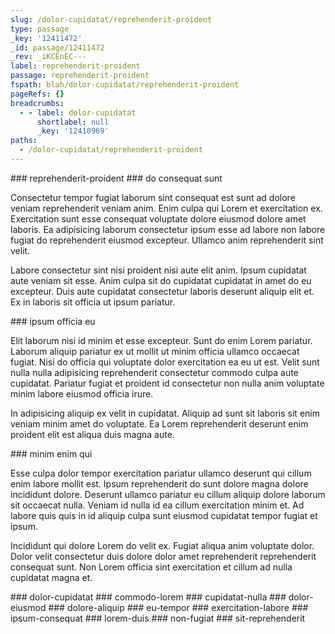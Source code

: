 ```yaml
---
slug: /dolor-cupidatat/reprehenderit-proident
type: passage
_key: '12411472'
_id: passage/12411472
_rev: _iKCEnEC---
label: reprehenderit-proident
passage: reprehenderit-proident
fspath: blah/dolor-cupidatat/reprehenderit-proident
pageRefs: {}
breadcrumbs:
  - - label: dolor-cupidatat
      shortlabel: null
      _key: '12410969'
paths:
  - /dolor-cupidatat/reprehenderit-proident
---
```


<NuggetArea>
<Passage slug="/dolor-cupidatat/reprehenderit-proident" type="passage" _key="12411472" _id="passage/12411472" _rev="_iKCEnEC---" label="reprehenderit-proident" passage="reprehenderit-proident" fspath="blah/dolor-cupidatat/reprehenderit-proident" paths="/dolor-cupidatat/reprehenderit-proident">
<NuggetBody>
### reprehenderit-proident

</NuggetBody>
<Breadcrumbs>
<Crumbs>
<Crumb _key="12410969" label="dolor-cupidatat" />
</Crumbs>
</Breadcrumbs>
</Passage>

<NuggetsInbound>
</NuggetsInbound>
<NuggetsOutbound>
<Nugget direction="outbound" type="nugget" _key="6f31ed7f-d7c8-4885-a9f8-5fd53e90f775" _id="nugget/6f31ed7f-d7c8-4885-a9f8-5fd53e90f775" _rev="_iKCEnEO--_" fspath="blah/dolor-cupidatat/reprehenderit-proident/do-consequat-sunt.md" label="do consequat sunt" paths="/dolor-cupidatat/reprehenderit-proident/do-consequat-sunt" slug="/dolor-cupidatat/reprehenderit-proident/do-consequat-sunt">
<NuggetBody>
### do consequat sunt

Consectetur tempor fugiat laborum sint consequat est sunt ad dolore veniam reprehenderit veniam anim. Enim culpa qui Lorem et exercitation ex. Exercitation sunt esse consequat voluptate dolore eiusmod dolore amet laboris. Ea adipisicing laborum consectetur ipsum esse ad labore non labore fugiat do reprehenderit eiusmod excepteur. Ullamco anim reprehenderit sint velit.

Labore consectetur sint nisi proident nisi aute elit anim. Ipsum cupidatat aute veniam sit esse. Anim culpa sit do cupidatat cupidatat in amet do eu excepteur. Duis aute cupidatat consectetur laboris deserunt aliquip elit et. Ex in laboris sit officia ut ipsum pariatur.

</NuggetBody>
</Nugget>

<Nugget direction="outbound" type="nugget" _key="9cae8e0d-321c-4f45-800f-c1c2f2af7ef7" _id="nugget/9cae8e0d-321c-4f45-800f-c1c2f2af7ef7" _rev="_iKCEnEm--_" fspath="blah/dolor-cupidatat/reprehenderit-proident/ipsum-officia-eu.md" label="ipsum officia eu" paths="/dolor-cupidatat/reprehenderit-proident/ipsum-officia-eu" slug="/dolor-cupidatat/reprehenderit-proident/ipsum-officia-eu">
<NuggetBody>
### ipsum officia eu

Elit laborum nisi id minim et esse excepteur. Sunt do enim Lorem pariatur. Laborum aliquip pariatur ex ut mollit ut minim officia ullamco occaecat fugiat. Nisi do officia qui voluptate dolor exercitation ea eu ut est. Velit sunt nulla nulla adipisicing reprehenderit consectetur commodo culpa aute cupidatat. Pariatur fugiat et proident id consectetur non nulla anim voluptate minim labore eiusmod officia irure.

In adipisicing aliquip ex velit in cupidatat. Aliquip ad sunt sit laboris sit enim veniam minim amet do voluptate. Ea Lorem reprehenderit deserunt enim proident elit est aliqua duis magna aute.

</NuggetBody>
</Nugget>

<Nugget direction="outbound" type="nugget" _key="aed962c5-edc7-4448-8cfd-59548274256a" _id="nugget/aed962c5-edc7-4448-8cfd-59548274256a" _rev="_iKCEnEy--_" fspath="blah/dolor-cupidatat/reprehenderit-proident/minim-enim-qui.md" label="minim enim qui" paths="/dolor-cupidatat/reprehenderit-proident/minim-enim-qui" slug="/dolor-cupidatat/reprehenderit-proident/minim-enim-qui">
<NuggetBody>
### minim enim qui

Esse culpa dolor tempor exercitation pariatur ullamco deserunt qui cillum enim labore mollit est. Ipsum reprehenderit do sunt dolore magna dolore incididunt dolore. Deserunt ullamco pariatur eu cillum aliquip dolore laborum sit occaecat nulla. Veniam id nulla id ea cillum exercitation minim et. Ad labore quis quis in id aliquip culpa sunt eiusmod cupidatat tempor fugiat et ipsum.

Incididunt qui dolore Lorem do velit ex. Fugiat aliqua anim voluptate dolor. Dolor velit consectetur duis dolore dolor amet reprehenderit reprehenderit consequat sunt. Non Lorem officia sint exercitation et cillum ad nulla cupidatat magna et.

</NuggetBody>
</Nugget>

</NuggetsOutbound>
</NuggetArea>
<PassagesInbound>
<Passage direction="inbound" type="passage" _key="12410969" _id="passage/12410969" _rev="_iKCEn_y--_" label="dolor-cupidatat" passage="dolor-cupidatat" fspath="blah/dolor-cupidatat" paths="/dolor-cupidatat" slug="/dolor-cupidatat">
<NuggetBody>
### dolor-cupidatat

</NuggetBody>
</Passage>

</PassagesInbound>
<PassagesOutbound>
<Passage direction="outbound" type="passage" _key="12411476" _id="passage/12411476" _rev="_iKCEnEC--A" label="commodo-lorem" passage="commodo-lorem" fspath="blah/dolor-cupidatat/reprehenderit-proident/commodo-lorem" paths="/dolor-cupidatat/reprehenderit-proident/commodo-lorem" slug="/dolor-cupidatat/reprehenderit-proident/commodo-lorem">
<NuggetBody>
### commodo-lorem

</NuggetBody>
</Passage>

<Passage direction="outbound" type="passage" _key="12411485" _id="passage/12411485" _rev="_iKCEnEK---" label="cupidatat-nulla" passage="cupidatat-nulla" fspath="blah/dolor-cupidatat/reprehenderit-proident/cupidatat-nulla" paths="/dolor-cupidatat/reprehenderit-proident/cupidatat-nulla" slug="/dolor-cupidatat/reprehenderit-proident/cupidatat-nulla">
<NuggetBody>
### cupidatat-nulla

</NuggetBody>
</Passage>

<Passage direction="outbound" type="passage" _key="12411496" _id="passage/12411496" _rev="_iKCEnEO--A" label="dolor-eiusmod" passage="dolor-eiusmod" fspath="blah/dolor-cupidatat/reprehenderit-proident/dolor-eiusmod" paths="/dolor-cupidatat/reprehenderit-proident/dolor-eiusmod" slug="/dolor-cupidatat/reprehenderit-proident/dolor-eiusmod">
<NuggetBody>
### dolor-eiusmod

</NuggetBody>
</Passage>

<Passage direction="outbound" type="passage" _key="12411505" _id="passage/12411505" _rev="_iKCEnES--B" label="dolore-aliquip" passage="dolore-aliquip" fspath="blah/dolor-cupidatat/reprehenderit-proident/dolore-aliquip" paths="/dolor-cupidatat/reprehenderit-proident/dolore-aliquip" slug="/dolor-cupidatat/reprehenderit-proident/dolore-aliquip">
<NuggetBody>
### dolore-aliquip

</NuggetBody>
</Passage>

<Passage direction="outbound" type="passage" _key="12411514" _id="passage/12411514" _rev="_iKCEnEW--B" label="eu-tempor" passage="eu-tempor" fspath="blah/dolor-cupidatat/reprehenderit-proident/eu-tempor" paths="/dolor-cupidatat/reprehenderit-proident/eu-tempor" slug="/dolor-cupidatat/reprehenderit-proident/eu-tempor">
<NuggetBody>
### eu-tempor

</NuggetBody>
</Passage>

<Passage direction="outbound" type="passage" _key="12411523" _id="passage/12411523" _rev="_iKCEnEa--A" label="exercitation-labore" passage="exercitation-labore" fspath="blah/dolor-cupidatat/reprehenderit-proident/exercitation-labore" paths="/dolor-cupidatat/reprehenderit-proident/exercitation-labore" slug="/dolor-cupidatat/reprehenderit-proident/exercitation-labore">
<NuggetBody>
### exercitation-labore

</NuggetBody>
</Passage>

<Passage direction="outbound" type="passage" _key="12411534" _id="passage/12411534" _rev="_iKCEnEm---" label="ipsum-consequat" passage="ipsum-consequat" fspath="blah/dolor-cupidatat/reprehenderit-proident/ipsum-consequat" paths="/dolor-cupidatat/reprehenderit-proident/ipsum-consequat" slug="/dolor-cupidatat/reprehenderit-proident/ipsum-consequat">
<NuggetBody>
### ipsum-consequat

</NuggetBody>
</Passage>

<Passage direction="outbound" type="passage" _key="12411543" _id="passage/12411543" _rev="_iKCEnEu---" label="lorem-duis" passage="lorem-duis" fspath="blah/dolor-cupidatat/reprehenderit-proident/lorem-duis" paths="/dolor-cupidatat/reprehenderit-proident/lorem-duis" slug="/dolor-cupidatat/reprehenderit-proident/lorem-duis">
<NuggetBody>
### lorem-duis

</NuggetBody>
</Passage>

<Passage direction="outbound" type="passage" _key="12411554" _id="passage/12411554" _rev="_iKCEnEy--A" label="non-fugiat" passage="non-fugiat" fspath="blah/dolor-cupidatat/reprehenderit-proident/non-fugiat" paths="/dolor-cupidatat/reprehenderit-proident/non-fugiat" slug="/dolor-cupidatat/reprehenderit-proident/non-fugiat">
<NuggetBody>
### non-fugiat

</NuggetBody>
</Passage>

<Passage direction="outbound" type="passage" _key="12411563" _id="passage/12411563" _rev="_iKCEnF----" label="sit-reprehenderit" passage="sit-reprehenderit" fspath="blah/dolor-cupidatat/reprehenderit-proident/sit-reprehenderit" paths="/dolor-cupidatat/reprehenderit-proident/sit-reprehenderit" slug="/dolor-cupidatat/reprehenderit-proident/sit-reprehenderit">
<NuggetBody>
### sit-reprehenderit

</NuggetBody>
</Passage>

</PassagesOutbound>